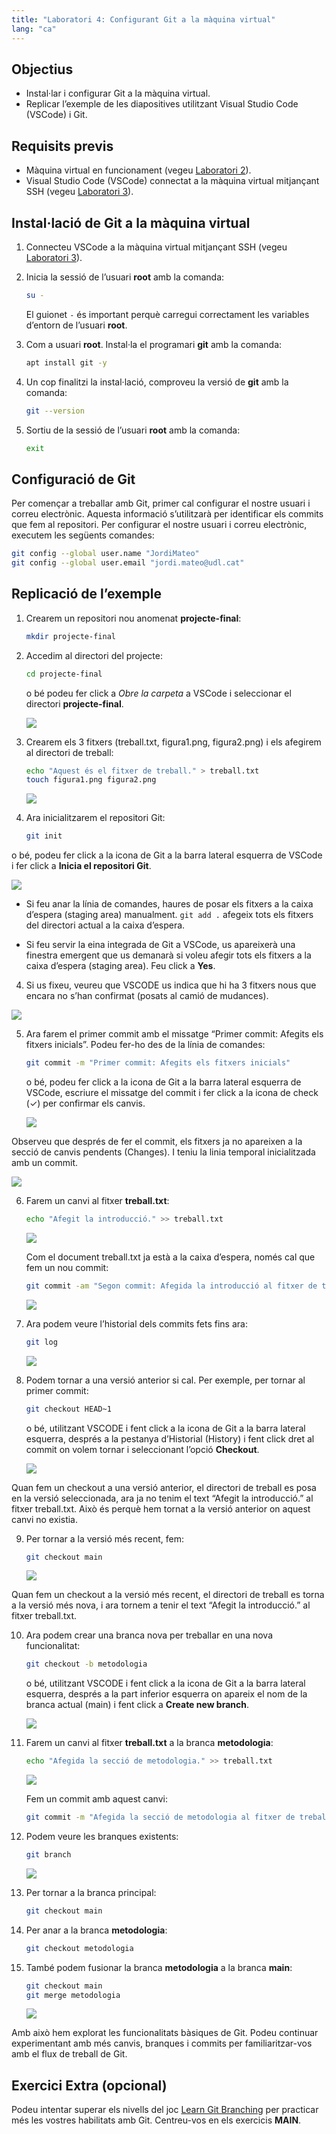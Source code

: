 ```yaml
---
title: "Laboratori 4: Configurant Git a la màquina virtual"
lang: "ca"
---
```


## Objectius
- Instal·lar i configurar Git a la màquina virtual.
- Replicar l'exemple de les diapositives utilitzant Visual Studio Code (VSCode) i Git.

## Requisits previs
- Màquina virtual en funcionament (vegeu [Laboratori 2](./lab02.html)).
- Visual Studio Code (VSCode) connectat a la màquina virtual mitjançant SSH (vegeu [Laboratori 3](./lab03.html)).

## Instal·lació de Git a la màquina virtual

1. Connecteu VSCode a la màquina virtual mitjançant SSH (vegeu [Laboratori 3](./lab03.html)).

2. Inicia la sessió de l'usuari **root** amb la comanda:

    ```sh
    su -
    ```

    El guionet `-` és important perquè carregui correctament les variables d'entorn de l'usuari **root**.

3. Com a usuari **root**. Instal·la el programari **git** amb la comanda:

    ```sh
    apt install git -y
    ```

4. Un cop finalitzi la instal·lació, comproveu la versió de **git** amb la comanda:

    ```sh
    git --version
    ```

5. Sortiu de la sessió de l'usuari **root** amb la comanda:

    ```sh
    exit
    ```

## Configuració de Git

Per començar a treballar amb Git, primer cal configurar el nostre usuari i correu electrònic. Aquesta informació s'utilitzarà per identificar els commits que fem al repositori. Per configurar el nostre usuari i correu electrònic, executem les següents comandes:

```sh
git config --global user.name "JordiMateo"
git config --global user.email "jordi.mateo@udl.cat"
```

## Replicació de l'exemple

1. Crearem un repositori nou anomenat **projecte-final**:

    ```sh
    mkdir projecte-final
    ```

2. Accedim al directori del projecte:

    ```sh
    cd projecte-final
    ```

    o bé podeu fer click a *Obre la carpeta* a VSCode i seleccionar el directori **projecte-final**.

    ![](../figures/git/lab04/open-folder.png)

2. Crearem els 3 fitxers (treball.txt, figura1.png, figura2.png) i els afegirem al directori de treball:

    ```sh
    echo "Aquest és el fitxer de treball." > treball.txt
    touch figura1.png figura2.png
    ```

    ![](../figures/git/lab04/create-files.png)

3. Ara inicialitzarem el repositori Git:

    ```sh
    git init
    ```

  o bé, podeu fer click a la icona de Git a la barra lateral esquerra de VSCode i fer click a **Inicia el repositori Git**.

  ![](../figures/git/lab04/init-repo.png)

:::{.callout-note}
 - Si feu anar la línia de comandes, haures de posar els fitxers a la caixa d'espera (staging area) manualment. ```git add .``` afegeix tots els fitxers del directori actual a la caixa d'espera.

- Si feu servir la eina integrada de Git a VSCode, us apareixerà una finestra emergent que us demanarà si voleu afegir tots els fitxers a la caixa d'espera (staging area). Feu click a **Yes**.
:::

4. Si us fixeu, veureu que VSCODE us indica que hi ha 3 fitxers nous que encara no s'han confirmat (posats al camió de mudances).

  ![](../figures/git/lab04/files-staged.png)

5. Ara farem el primer commit amb el missatge "Primer commit: Afegits els fitxers inicials". Podeu fer-ho des de la línia de comandes:

    ```sh
    git commit -m "Primer commit: Afegits els fitxers inicials"
    ```

    o bé, podeu fer click a la icona de Git a la barra lateral esquerra de VSCode, escriure el missatge del commit i fer click a la icona de check (✓) per confirmar els canvis.

    ![](../figures/git/lab04/first-commit.png)


:::{.callout-note}
 Observeu que després de fer el commit, els fitxers ja no apareixen a la secció de canvis pendents (Changes). I teniu la linia temporal inicialitzada amb un commit.

![](../figures/git/lab04/first-commit-done.png)
:::

6. Farem un canvi al fitxer **treball.txt**:

    ```sh
    echo "Afegit la introducció." >> treball.txt
    ```

    ![](../figures/git/lab04/modify-file.png)

    Com el document treball.txt ja està a la caixa d'espera, només cal que fem un nou commit:

    ```sh
    git commit -am "Segon commit: Afegida la introducció al fitxer de treball"
    ```

    ![](../figures/git/lab04/second-commit.png)

7. Ara podem veure l'historial dels commits fets fins ara:

    ```sh
    git log
    ```

    ![](../figures/git/lab04/git-log.png)

8. Podem tornar a una versió anterior si cal. Per exemple, per tornar al primer commit:

    ```sh
    git checkout HEAD~1
    ```

    o bé, utilitzant VSCODE i fent click a la icona de Git a la barra lateral esquerra, després a la pestanya d'Historial (History) i fent click dret al commit on volem tornar i seleccionant l'opció **Checkout**.

    ![](../figures/git/lab04/checkout.png)

:::{.callout-note}
Quan fem un checkout a una versió anterior, el directori de treball es posa en la versió seleccionada, ara ja no tenim el text "Afegit la introducció." al fitxer treball.txt. Això és perquè hem tornat a la versió anterior on aquest canvi no existia.
:::

9.  Per tornar a la versió més recent, fem:

    ```sh
    git checkout main
    ```

    ![](../figures/git/lab04/checkout-main.png)

:::{.callout-note}
Quan fem un checkout a la versió més recent, el directori de treball es torna a la versió més nova, i ara tornem a tenir el text "Afegit la introducció." al fitxer treball.txt.
:::

10. Ara podem crear una branca nova per treballar en una nova funcionalitat:

    ```sh
    git checkout -b metodologia
    ```

    o bé, utilitzant VSCODE i fent click a la icona de Git a la barra lateral esquerra, després a la part inferior esquerra on apareix el nom de la branca actual (main) i fent click a **Create new branch**.

    ![](../figures/git/lab04/create-branch.png)

11. Farem un canvi al fitxer **treball.txt** a la branca **metodologia**:

    ```sh
    echo "Afegida la secció de metodologia." >> treball.txt
    ```

    ![](../figures/git/lab04/modify-file-branch.png)

    Fem un commit amb aquest canvi:

    ```sh
    git commit -m "Afegida la secció de metodologia al fitxer de treball"
    ```

12. Podem veure les branques existents:

    ```sh
    git branch
    ```

    ![](../figures/git/lab04/list-branches.png)

13. Per tornar a la branca principal:

    ```sh
    git checkout main
    ```

14. Per anar a la branca **metodologia**:

    ```sh
    git checkout metodologia
    ```

15. També podem fusionar la branca **metodologia** a la branca **main**:

    ```sh
    git checkout main
    git merge metodologia
    ```

    ![](../figures/git/lab04/merge-branch.png)

Amb això hem explorat les funcionalitats bàsiques de Git. Podeu continuar experimentant amb més canvis, branques i commits per familiaritzar-vos amb el flux de treball de Git.

## Exercici Extra (opcional)

Podeu intentar superar els nivells del joc [Learn Git Branching](https://learngitbranching.js.org/) per practicar més les vostres habilitats amb Git. Centreu-vos en els exercicis **MAIN**.